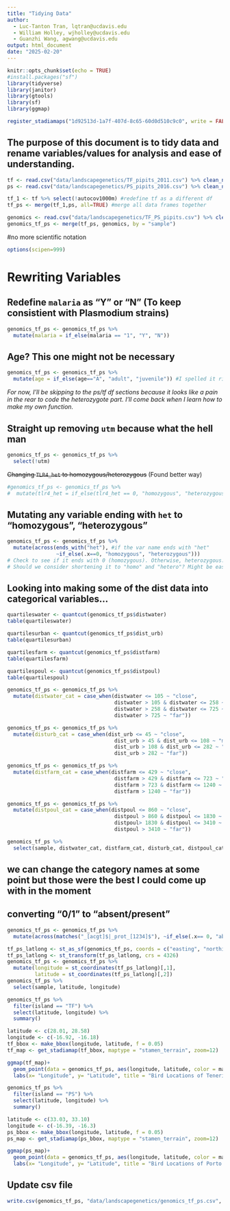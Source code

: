 ```yaml
---
title: "Tidying Data"
author:
  - Luc-Tanton Tran, lqtran@ucdavis.edu
  - William Holley, wjholley@ucdavis.edu
  - Guanzhi Wang, agwang@ucdavis.edu
output: html_document
date: "2025-02-20"
---
```


```r
knitr::opts_chunk$set(echo = TRUE)
#install.packages("sf")
library(tidyverse)
library(janitor)
library(gtools)
library(sf)
library(ggmap)
```

```r
register_stadiamaps("1d92513d-1a7f-407d-8c65-60d0d510c9c0", write = FALSE)
```

## The purpose of this document is to tidy data and rename variables/values for analysis and ease of understanding.

```r
tf <- read.csv("data/landscapegenetics/TF_pipits_2011.csv") %>% clean_names() #16 var
ps <- read.csv("data/landscapegenetics/PS_pipits_2016.csv") %>% clean_names() #15 var

tf_1 <- tf %>% select(!autocov1000m) #redefine tf as a different df
tf_ps <- merge(tf_1,ps, all=TRUE) #merge all data frames together

genomics <- read.csv("data/landscapegenetics/TF_PS_pipits.csv") %>% clean_names()
genomics_tf_ps <- merge(tf_ps, genomics, by = "sample")
```

#no more scientific notation
```r
options(scipen=999)
```

# Rewriting Variables

## Redefine `malaria` as "Y" or "N" (To keep consistient with Plasmodium strains)
```r
genomics_tf_ps <- genomics_tf_ps %>% 
  mutate(malaria = if_else(malaria == "1", "Y", "N"))
```

## Age? This one might not be necessary
```r
genomics_tf_ps <- genomics_tf_ps %>% 
  mutate(age = if_else(age=="A", "adult", "juvenile")) #I spelled it right this time!
```

_For now, I'll be skipping to the ps/tf df sections because it looks like a pain in the rear to code the heterozygote part. I'll come back when I learn how to make my own function._

## Straight up removing `utm` because what the hell man
```r
genomics_tf_ps <- genomics_tf_ps %>% 
  select(!utm)
```
~~Changing `TLR4_het` to homozygous/heterozygous~~ (Found better way)
```r
#genomics_tf_ps <- genomics_tf_ps %>% 
#  mutate(tlr4_het = if_else(tlr4_het == 0, "homozygous", "heterozygous"))
```
## Mutating any variable ending with `het` to "homozygous", "heterozygous"
```r
genomics_tf_ps <- genomics_tf_ps %>% 
  mutate(across(ends_with("het"), #if the var name ends with "het"
                ~if_else(.x==0, "homozygous", "heterozygous")))
# Check to see if it ends with 0 (homozygous). Otherwise, heterozygous.
# Should we consider shortening it to "homo" and "hetero"? Might be easier to read.
```
## Looking into making some of the dist data into categorical variables...
```r
quartileswater <- quantcut(genomics_tf_ps$distwater)
table(quartileswater)

quartilesurban <- quantcut(genomics_tf_ps$dist_urb)
table(quartilesurban)

quartilesfarm <- quantcut(genomics_tf_ps$distfarm)
table(quartilesfarm)

quartilespoul <- quantcut(genomics_tf_ps$distpoul)
table(quartilespoul)
```
```r
genomics_tf_ps <- genomics_tf_ps %>% 
  mutate(distwater_cat = case_when(distwater <= 105 ~ "close",
                                   distwater > 105 & distwater <= 258 ~ "median close",
                                   distwater > 258 & distwater <= 725 ~ "median far",
                                   distwater > 725 ~ "far"))
```

```r
genomics_tf_ps <- genomics_tf_ps %>% 
  mutate(disturb_cat = case_when(dist_urb <= 45 ~ "close",
                                   dist_urb > 45 & dist_urb <= 108 ~ "median close",
                                   dist_urb > 108 & dist_urb <= 282 ~ "median far",
                                   dist_urb > 282 ~ "far"))
```

```r
genomics_tf_ps <- genomics_tf_ps %>% 
  mutate(distfarm_cat = case_when(distfarm <= 429 ~ "close",
                                   distfarm > 429 & distfarm <= 723 ~ "median close",
                                   distfarm > 723 & distfarm <= 1240 ~ "median far",
                                   distfarm > 1240 ~ "far"))
```

```r
genomics_tf_ps <- genomics_tf_ps %>% 
  mutate(distpoul_cat = case_when(distpoul <= 860 ~ "close",
                                   distpoul > 860 & distpoul <= 1830 ~ "median close",
                                   distpoul> 1830 & distpoul <= 3410 ~ "median far",
                                   distpoul > 3410 ~ "far"))
```

```r
genomics_tf_ps %>% 
  select(sample, distwater_cat, distfarm_cat, disturb_cat, distpoul_cat)
```

## we can change the category names at some point but those were the best I could come up with in the moment


## converting "0/1" to "absent/present"
```r
genomics_tf_ps <- genomics_tf_ps %>% 
  mutate(across(matches("_[acgt]$|_prot_[1234]$"), ~if_else(.x== 0, "absent", "present")))
```


```r
tf_ps_latlong <- st_as_sf(genomics_tf_ps, coords = c("easting", "northing"), crs = "+proj=utm +zone=28 +datum=WGS84 +units=m +north")
tf_ps_latlong <- st_transform(tf_ps_latlong, crs = 4326)
genomics_tf_ps <- genomics_tf_ps %>%
  mutate(longitude = st_coordinates(tf_ps_latlong)[,1],
         latitude = st_coordinates(tf_ps_latlong)[,2])
genomics_tf_ps %>% 
  select(sample, latitude, longitude)
```
```r
genomics_tf_ps %>% 
  filter(island == "TF") %>% 
  select(latitude, longitude) %>%
  summary()
```
```r
latitude <- c(28.01, 28.58)
longitude <- c(-16.92, -16.18)
tf_bbox <- make_bbox(longitude, latitude, f = 0.05)
tf_map <- get_stadiamap(tf_bbox, maptype = "stamen_terrain", zoom=12)
```

```r
ggmap(tf_map)+
  geom_point(data = genomics_tf_ps, aes(longitude, latitude, color = malaria), size=1) +
  labs(x= "Longitude", y= "Latitude", title = "Bird Locations of Tenerife")
```

```r
genomics_tf_ps %>%
  filter(island == "PS") %>% 
  select(latitude, longitude) %>% 
  summary()
```

```r
latitude <- c(33.03, 33.10)
longitude <- c(-16.39, -16.3)
ps_bbox <- make_bbox(longitude, latitude, f = 0.05)
ps_map <- get_stadiamap(ps_bbox, maptype = "stamen_terrain", zoom=12)
```

```r
ggmap(ps_map)+
  geom_point(data = genomics_tf_ps, aes(longitude, latitude, color = malaria), size=1) +
  labs(x= "Longitude", y= "Latitude", title = "Bird Locations of Porto Santo")
```


## Update csv file
```r
write.csv(genomics_tf_ps, "data/landscapegenetics/genomics_tf_ps.csv", row.names = FALSE)
```


